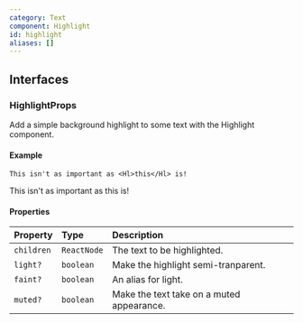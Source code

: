 ```yaml
---
category: Text
component: Highlight
id: highlight
aliases: []
---
```


## Interfaces

### HighlightProps

Add a simple background highlight to some text with the Highlight component.

#### Example

```tsx
This isn't as important as <Hl>this</Hl> is!
```

This isn't as important as <Hl>this</Hl> is!

<ExtendsColorProps />

#### Properties

| Property   | Type        | Description                               |
| :--------- | :---------- | :---------------------------------------- |
| `children` | `ReactNode` | The text to be highlighted.               |
| `light?`   | `boolean`   | Make the highlight semi-tranparent.       |
| `faint?`   | `boolean`   | An alias for light.                       |
| `muted?`   | `boolean`   | Make the text take on a muted appearance. |


